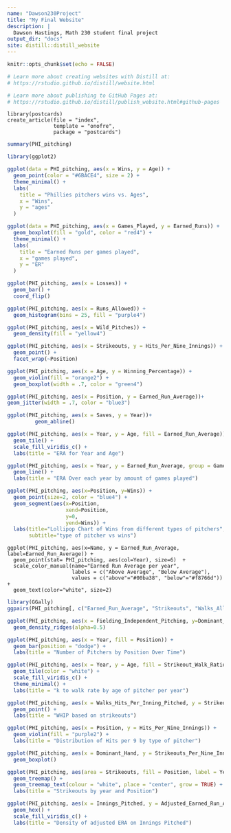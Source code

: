 ```yaml
---
name: "Dawson230Project"
title: "My Final Website"
description: |
  Dawson Hastings, Math 230 student final project
output_dir: "docs"
site: distill::distill_website
---
```


```r
knitr::opts_chunk$set(echo = FALSE)

# Learn more about creating websites with Distill at:
# https://rstudio.github.io/distill/website.html

# Learn more about publishing to GitHub Pages at:
# https://rstudio.github.io/distill/publish_website.html#github-pages

```

```{}
library(postcards)
create_article(file = "index", 
               template = "onofre",
               package = "postcards")
```




```r
summary(PHI_pitching)
```


```r
library(ggplot2)

ggplot(data = PHI_pitching, aes(x = Wins, y = Age)) +
  geom_point(color = "#6BACE4", size = 2) +
  theme_minimal() +
  labs(
    title = "Phillies pitchers wins vs. Ages",
    x = "Wins",
    y = "ages"
  )

```


```r
ggplot(data = PHI_pitching, aes(x = Games_Played, y = Earned_Runs)) +
  geom_boxplot(fill = "gold", color = "red4") +
  theme_minimal() +
  labs(
    title = "Earned Runs per games played",
    x = "games played",
    y = "ER"
  )
```


```r
ggplot(PHI_pitching, aes(x = Losses)) +
  geom_bar() +
  coord_flip()  
```


```r
ggplot(PHI_pitching, aes(x = Runs_Allowed)) +
  geom_histogram(bins = 25, fill = "purple4")
```


```r
ggplot(PHI_pitching, aes(x = Wild_Pitches)) + 
  geom_density(fill = "yellow4")
```



```r
ggplot(PHI_pitching, aes(x = Strikeouts, y = Hits_Per_Nine_Innings)) +
  geom_point() +
  facet_wrap(~Position)

```


```r
ggplot(PHI_pitching, aes(x = Age, y = Winning_Percentage)) +
  geom_violin(fill = "orange2") +
  geom_boxplot(width = .7, color = "green4") 

```

```r
ggplot(PHI_pitching, aes(x = Position, y = Earned_Run_Average))+
geom_jitter(width = .7, color = "blue3")
```

```r
ggplot(PHI_pitching, aes(x = Saves, y = Year))+
         geom_abline()
```



```r
ggplot(PHI_pitching, aes(x = Year, y = Age, fill = Earned_Run_Average)) +
  geom_tile() +
  scale_fill_viridis_c() +
  labs(title = "ERA for Year and Age")
```


```r
ggplot(PHI_pitching, aes(x = Year, y = Earned_Run_Average, group = Games_Played, color = Games_Played)) +
  geom_line() +
  labs(title = "ERA Over each year by amount of games played")

```



```r
ggplot(PHI_pitching, aes(x=Position, y=Wins)) + 
  geom_point(size=2, color = "blue4") + 
  geom_segment(aes(x=Position, 
                   xend=Position, 
                   y=0, 
                   yend=Wins)) + 
  labs(title="Lollipop Chart of Wins from different types of pitchers", 
       subtitle="type of pitcher vs wins") 
```


```{}
ggplot(PHI_pitching, aes(x=Name, y = Earned_Run_Average, label=Earned_Run_Average)) + 
  geom_point(stat= PHI_pitching, aes(col=Year), size=6)  +
  scale_color_manual(name="Earned Run Average per year", 
                     labels = c("Above Average", "Below Average"), 
                     values = c("above"="#00ba38", "below"="#f8766d")) + 
  geom_text(color="white", size=2)
```


```r
library(GGally)
ggpairs(PHI_pitching[, c("Earned_Run_Average", "Strikeouts", "Walks_Allowed", "Innings_Pitched")])
```



```r
ggplot(PHI_pitching, aes(x = Fielding_Independent_Pitching, y=Dominant_Hand, fill = Dominant_Hand)) + 
  geom_density_ridges(alpha=0.5)
```

```r
ggplot(PHI_pitching, aes(x = Year, fill = Position)) +
  geom_bar(position = "dodge") +
  labs(title = "Number of Pitchers by Position Over Time")
```

```r
ggplot(PHI_pitching, aes(x = Year, y = Age, fill = Strikeout_Walk_Ratio)) +
  geom_tile(color = "white") +
  scale_fill_viridis_c() +
  theme_minimal() +
  labs(title = "k to walk rate by age of pitcher per year")

```

```r
ggplot(PHI_pitching, aes(x = Walks_Hits_Per_Inning_Pitched, y = Strikeouts)) +
  geom_point() +
  labs(title = "WHIP based on strikeouts")
```



```r
ggplot(PHI_pitching, aes(x = Position, y = Hits_Per_Nine_Innings)) +
  geom_violin(fill = "purple2") +
  labs(title = "Distribution of Hits per 9 by type of pitcher")
```

```r
ggplot(PHI_pitching, aes(x = Dominant_Hand, y = Strikeouts_Per_Nine_Innings)) +
  geom_boxplot()
```


```r
ggplot(PHI_pitching, aes(area = Strikeouts, fill = Position, label = Year)) +
  geom_treemap() +
  geom_treemap_text(colour = "white", place = "center", grow = TRUE) +
  labs(title = "Strikeouts by year and Position")
```


```r
ggplot(PHI_pitching, aes(x = Innings_Pitched, y = Adjusted_Earned_Run_Average)) +
  geom_hex() +
  scale_fill_viridis_c() +
  labs(title = "Density of adjusted ERA on Innings Pitched")
```


